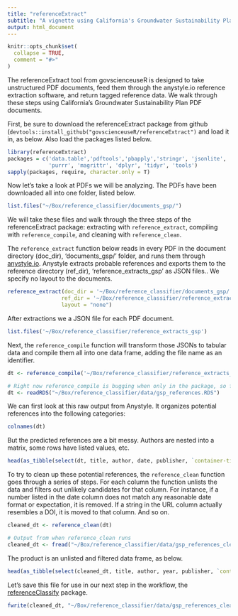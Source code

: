 ```yaml
---
title: "referenceExtract"
subtitle: "A vignette using California's Groundwater Sustainability Plan documents"
output: html_document
---
```

<!----
These were in the yaml but the html won't render to the vignette folder and that is annoying to me, so instead i run this: rmarkdown::render('vignettes/sgma.Rmd', output_dir = 'vignettes')
output: rmarkdown::html_vignette
vignette: >
  %\VignetteIndexEntry{sgma}
  %\VignetteEngine{knitr::rmarkdown}
  %\VignetteEncoding{UTF-8}
--->
```r
knitr::opts_chunk$set(
  collapse = TRUE,
  comment = "#>"
)
```

The referenceExtract tool from govscienceuseR is designed to take unstructured PDF documents, feed them through the anystyle.io reference extraction software, and return tagged reference data. We walk through these steps using California's Groundwater Sustainability Plan PDF documents.  

First, be sure to download the referenceExtract package from github (`devtools::install_github("govscienceuseR/referenceExtract")` and load it in, as below. Also load the packages listed below.  

```r
library(referenceExtract)
packages = c('data.table','pdftools','pbapply','stringr', 'jsonlite', 
             'purrr', 'magrittr', 'dplyr', 'tidyr', 'tools')
sapply(packages, require, character.only = T)
```

Now let's take a look at PDFs we will be analyzing. The PDFs have been downloaded all into one folder, listed below.  

```r
list.files("~/Box/reference_classifier/documents_gsp/")
```

We will take these files and walk through the three steps of the referenceExtract package: extracting with `reference_extract`, compiling with `reference_compile`, and cleaning with `reference_clean`.  

The `reference_extract` function below reads in every PDF in the document directory (doc_dir), 'documents_gsp/' folder, and runs them through [anystyle.io](https://anystyle.io/). Anystyle extracts probable references and exports them to the reference directory (ref_dir), 'reference_extracts_gsp' as JSON files.. We specify no layout to the documents.  

```r
reference_extract(doc_dir = '~/Box/reference_classifier/documents_gsp/', 
                 ref_dir = '~/Box/reference_classifier/reference_extracts_gsp', 
                 layout = "none")
```

After extractions we a JSON file for each PDF document.  

```r
list.files('~/Box/reference_classifier/reference_extracts_gsp')
```

Next, the `reference_compile` function will transform those JSONs to tabular data and compile them all into one data frame, adding the file name as an identifier.  

```r
dt <- reference_compile('~/Box/reference_classifier/reference_extracts_gsp')
```

```r
# Right now reference_compile is bugging when only in the package, so for now overwriting it. Output from when reference_compile runs outside of package
dt <- readRDS("~/Box/reference_classifier/data/gsp_references.RDS")
```

We can first look at this raw output from Anystyle. It organizes potential references into the following categories:  

```r
colnames(dt)
```

But the predicted references are a bit messy. Authors are nested into a matrix, some rows have listed values, etc.  

```r
head(as_tibble(select(dt, title, author, date, publisher, `container-title`, doi)), n = 10)
```

To try to clean up these potential references, the `reference_clean` function goes through a series of steps. For each column the function unlists the data and filters out unlikely candidates for that column. For instance, if a number listed in the date column does not match any reasonable date format or expectation, it is removed. If a string in the URL column actually resembles a DOI, it is moved to that column. And so on. 


```r
cleaned_dt <- reference_clean(dt)
```

```r
# Output from when reference_clean runs
cleaned_dt <- fread("~/Box/reference_classifier/data/gsp_references_clean.csv")
```

The product is an unlisted and filtered data frame, as below.  

```r
head(as_tibble(select(cleaned_dt, title, author, year, publisher, `container`, doi)), n = 10)
```

Let's save this file for use in our next step in the workflow, the [referenceClassify](https://github.com/govscienceuseR/referenceClassify) package. 
```r
fwrite(cleaned_dt, "~/Box/reference_classifier/data/gsp_references_clean.csv")
```


